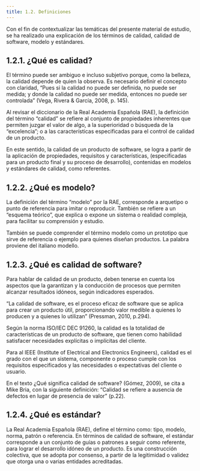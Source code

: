 ```yaml
---
title: 1.2. Definiciones
---
```


Con el fin de contextualizar las temáticas del presente material de estudio, se ha realizado una explicación de los términos de calidad, calidad de software, modelo y estándares.    

## 1.2.1. ¿Qué es calidad? 

El término puede ser ambiguo e incluso subjetivo porque, como la belleza, la calidad depende de quien la observa. Es necesario definir el concepto con claridad, “Pues si la calidad no puede ser definida, no puede ser medida; y donde la calidad no puede ser medida, entonces no puede ser controlada” (Vega, Rivera & García, 2008, p. 145).

Al revisar el diccionario de la Real Academia Española (RAE), la definición del término “calidad” se refiere al conjunto de propiedades inherentes que permiten juzgar el valor de algo, a la superioridad o búsqueda de la “excelencia”; o a las características especificadas para el control de calidad de un producto. 

En este sentido, la calidad de un producto de software, se logra a partir de la aplicación de propiedades, requisitos y características, (especificadas para un producto final y su proceso de desarrollo), contenidas en modelos y estándares de calidad, como referentes.

## 1.2.2. ¿Qué es modelo?

La definición del término “modelo” por la RAE, corresponde a arquetipo o punto de referencia para imitar o reproducir. También se refiere a un “esquema teórico”, que explica o expone un sistema o realidad compleja, para facilitar su comprensión y estudio.

También se puede comprender el término modelo como un prototipo que sirve de referencia o ejemplo para quienes diseñan productos. La palabra proviene del italiano modello.

## 1.2.3. ¿Qué es calidad de software?

Para hablar de calidad de un producto, deben tenerse en cuenta los aspectos que la garantizan y la conducción de procesos que permiten alcanzar resultados idóneos, según indicadores esperados. 

“La calidad de software, es el proceso eficaz de software que se aplica para crear un producto útil, proporcionando valor medible a quienes lo producen y a quienes lo utilizan” (Pressman, 2010, p.294). 

Según la norma ISO/IEC DEC 91260, la calidad es la totalidad de características de un producto de software, que tienen como habilidad satisfacer necesidades explícitas o implícitas del cliente.

Para al IEEE (Institute of Electrical and Electronics Engineers), calidad es el grado con el que un sistema, componente o proceso cumple con los requisitos especificados y las necesidades o expectativas del cliente o usuario. 

En el texto ¿Qué significa calidad de software? (Gómez, 2009), se cita a Mike Bria, con la siguiente definición: “Calidad se refiere a ausencia de defectos en lugar de presencia de valor” (p.22). 

## 1.2.4. ¿Qué es estándar?

La Real Academia Española (RAE), define el término como: tipo, modelo, norma, patrón o referencia. En términos de calidad de software, el estándar corresponde a un conjunto de guías o patrones a seguir como referente, para lograr el desarrollo idóneo de un producto.  Es una construcción colectiva, que se adopta por consenso, a partir de la legitimidad o validez que otorga una o varias entidades acreditadas.